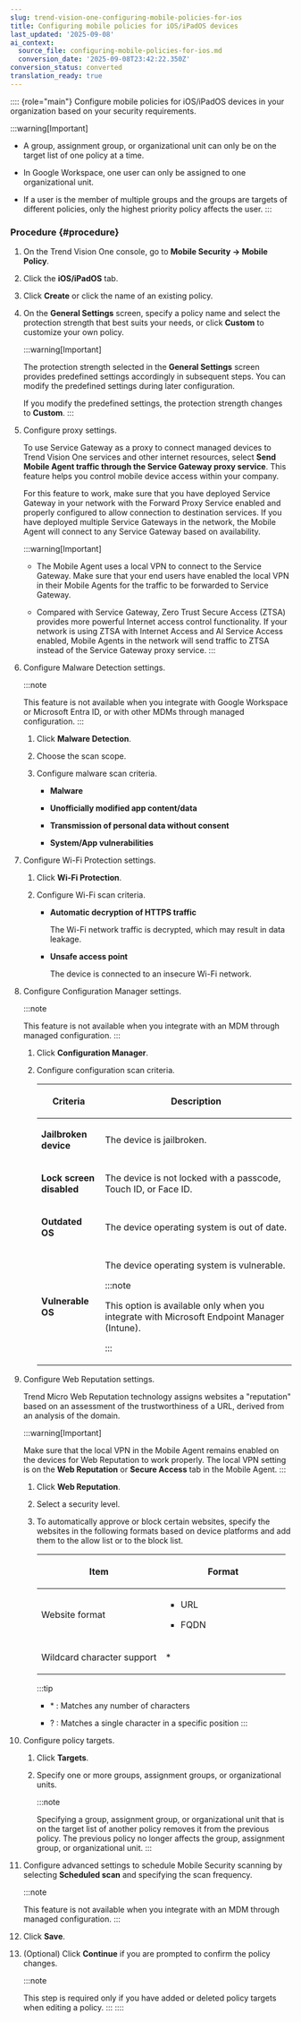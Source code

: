 ```yaml
---
slug: trend-vision-one-configuring-mobile-policies-for-ios
title: Configuring mobile policies for iOS/iPadOS devices
last_updated: '2025-09-08'
ai_context:
  source_file: configuring-mobile-policies-for-ios.md
  conversion_date: '2025-09-08T23:42:22.350Z'
conversion_status: converted
translation_ready: true
---
```


:::: {role="main"}
Configure mobile policies for iOS/iPadOS devices in your organization based on your security requirements.

:::warning[Important]

- A group, assignment group, or organizational unit can only be on the target list of one policy at a time.

- In Google Workspace, one user can only be assigned to one organizational unit.

- If a user is the member of multiple groups and the groups are targets of different policies, only the highest priority policy affects the user.
:::

### Procedure {#procedure}

1.  On the Trend Vision One console, go to **Mobile Security → Mobile Policy**.

2.  Click the **iOS/iPadOS** tab.

3.  Click **Create** or click the name of an existing policy.

4.  On the **General Settings** screen, specify a policy name and select the protection strength that best suits your needs, or click **Custom** to customize your own policy.

    :::warning[Important]

    The protection strength selected in the **General Settings** screen provides predefined settings accordingly in subsequent steps. You can modify the predefined settings during later configuration.

    If you modify the predefined settings, the protection strength changes to **Custom**.
    :::

5.  Configure proxy settings.

    To use Service Gateway as a proxy to connect managed devices to Trend Vision One services and other internet resources, select **Send Mobile Agent traffic through the Service Gateway proxy service**. This feature helps you control mobile device access within your company.

    For this feature to work, make sure that you have deployed Service Gateway in your network with the Forward Proxy Service enabled and properly configured to allow connection to destination services. If you have deployed multiple Service Gateways in the network, the Mobile Agent will connect to any Service Gateway based on availability.

    :::warning[Important]

    - The Mobile Agent uses a local VPN to connect to the Service Gateway. Make sure that your end users have enabled the local VPN in their Mobile Agents for the traffic to be forwarded to Service Gateway.

    - Compared with Service Gateway, Zero Trust Secure Access (ZTSA) provides more powerful Internet access control functionality. If your network is using ZTSA with Internet Access and AI Service Access enabled, Mobile Agents in the network will send traffic to ZTSA instead of the Service Gateway proxy service.
    :::

6.  Configure Malware Detection settings.

    :::note

    This feature is not available when you integrate with Google Workspace or Microsoft Entra ID, or with other MDMs through managed configuration.
    :::

    1.  Click **Malware Detection**.

    2.  Choose the scan scope.

    3.  Configure malware scan criteria.

        - **Malware**

        - **Unofficially modified app content/data**

        - **Transmission of personal data without consent**

        - **System/App vulnerabilities**

7.  Configure Wi-Fi Protection settings.

    1.  Click **Wi-Fi Protection**.

    2.  Configure Wi-Fi scan criteria.

        - **Automatic decryption of HTTPS traffic**

          The Wi-Fi network traffic is decrypted, which may result in data leakage.

        - **Unsafe access point**

          The device is connected to an insecure Wi-Fi network.

8.  Configure Configuration Manager settings.

    :::note

    This feature is not available when you integrate with an MDM through managed configuration.
    :::

    1.  Click **Configuration Manager**.

    2.  Configure configuration scan criteria.

        <table>
        <colgroup>
        <col style="width: 25%" />
        <col style="width: 75%" />
        </colgroup>
        <thead>
        <tr>
        <th><p>Criteria</p></th>
        <th><p>Description</p></th>
        </tr>
        </thead>
        <tbody>
        <tr>
        <td><p><strong>Jailbroken device</strong></p></td>
        <td><p>The device is jailbroken.</p></td>
        </tr>
        <tr>
        <td><p><strong>Lock screen disabled</strong></p></td>
        <td><p>The device is not locked with a passcode, Touch ID, or Face ID.</p></td>
        </tr>
        <tr>
        <td><p><strong>Outdated OS</strong></p></td>
        <td><p>The device operating system is out of date.</p></td>
        </tr>
        <tr>
        <td><p><strong>Vulnerable OS</strong></p></td>
        <td><p>The device operating system is vulnerable.</p>
        

        :::note
        
        <p>This option is available only when you integrate with Microsoft Endpoint Manager (Intune).</p>
        

        :::

        </td>
        </tr>
        </tbody>
        </table>

9.  Configure Web Reputation settings.

    Trend Micro Web Reputation technology assigns websites a "reputation" based on an assessment of the trustworthiness of a URL, derived from an analysis of the domain.

    :::warning[Important]

    Make sure that the local VPN in the Mobile Agent remains enabled on the devices for Web Reputation to work properly. The local VPN setting is on the **Web Reputation** or **Secure Access** tab in the Mobile Agent.
    :::

    1.  Click **Web Reputation**.

    2.  Select a security level.

    3.  To automatically approve or block certain websites, specify the websites in the following formats based on device platforms and add them to the allow list or to the block list.

        <table>
        <colgroup>
        <col style="width: 50%" />
        <col style="width: 50%" />
        </colgroup>
        <thead>
        <tr>
        <th><p>Item</p></th>
        <th><p>Format</p></th>
        </tr>
        </thead>
        <tbody>
        <tr>
        <td><p>Website format</p></td>
        <td><ul>
        <li><p>URL</p></li>
        <li><p>FQDN</p></li>
        </ul></td>
        </tr>
        <tr>
        <td><p>Wildcard character support</p></td>
        <td><p>*</p></td>
        </tr>
        </tbody>
        </table>

        :::tip

        - \* : Matches any number of characters

        - ? : Matches a single character in a specific position
        :::

10. Configure policy targets.

    1.  Click **Targets**.

    2.  Specify one or more groups, assignment groups, or organizational units.

        :::note

        Specifying a group, assignment group, or organizational unit that is on the target list of another policy removes it from the previous policy. The previous policy no longer affects the group, assignment group, or organizational unit.
        :::

11. Configure advanced settings to schedule Mobile Security scanning by selecting **Scheduled scan** and specifying the scan frequency.

    :::note

    This feature is not available when you integrate with an MDM through managed configuration.
    :::

12. Click **Save**.

13. (Optional) Click **Continue** if you are prompted to confirm the policy changes.

    :::note

    This step is required only if you have added or deleted policy targets when editing a policy.
    :::
::::
